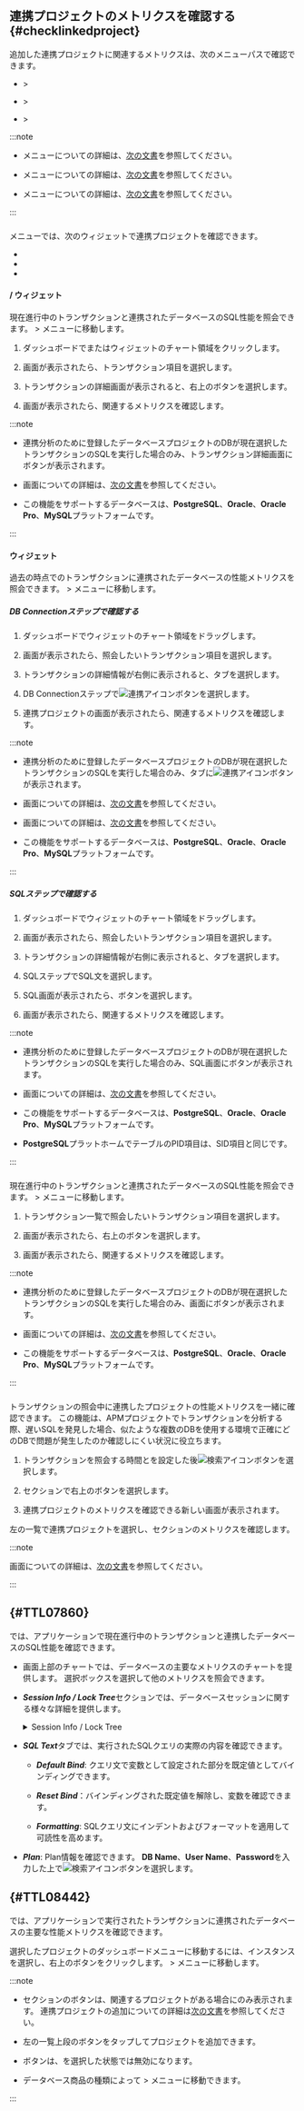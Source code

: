 ## 連携プロジェクトのメトリクスを確認する{#checklinkedproject}

追加した連携プロジェクトに関連するメトリクスは、次のメニューパスで確認できます。 

- <Cmdname sid="side_dashboard" className="uitext" /> &gt; <Cmdname sid="side_appDashboard" className="uitext" />

- <Cmdname sid="side_dashboard" className="uitext" /> &gt; <Cmdname sid="side_multi_active_tx" className="uitext" />

- <Cmdname sid="side_analysis" className="uitext" /> &gt; <Cmdname sid="side_hitmap" className="uitext" />

:::note

- <Cmdname sid="side_appDashboard" className="uitext" />メニューについての詳細は、[次の文書](dashboard-intro)を参照してください。

- <Cmdname sid="side_multi_active_tx" className="uitext" />メニューについての詳細は、[次の文書](dashboard-active-transaction)を参照してください。

- <Cmdname sid="side_hitmap" className="uitext" />メニューについての詳細は、[次の文書](analysis-hitmap)を参照してください。

:::

### <Cmdname sid="side_appDashboard" />

<Cmdname sid="side_appDashboard" className="uitext" />メニューでは、次のウィジェットで連携プロジェクトを確認できます。

- <Cmdname sid="AA001" className="uitext" />

- <Cmdname sid="AA002" className="uitext" />

- <Cmdname sid="AA005" className="uitext" />

#### <Cmdname sid="AA001" /> / <Cmdname sid="AA002" />ウィジェット

現在進行中のトランザクションと連携されたデータベースのSQL性能を照会できます。 <Cmdname sid="side_dashboard" className="uitext" /> &gt; <Cmdname sid="side_appDashboard" className="uitext" />メニューに移動します。

<ImgLang img="linked-projects-check-widget-01.png" desc="Correlated project" />

<ImgLang img="linked-projects-check-widget-02.png" desc="Correlated project" />

1. ダッシュボードで<Cmdname sid="AA001" className="uitext" />または<Cmdname sid="AA002" className="uitext" />ウィジェットのチャート領域をクリックします。

2. <Cmdname sid="acttx" className="uitext" />画面が表示されたら、トランザクション項目を選択します。

3. トランザクションの詳細画面が表示されると、右上の<Cmdname sid="BTN08518" className="uitext" />ボタンを選択します。

4. <Cmdname sid="TTL07860" className="uitext" />画面が表示されたら、関連するメトリクスを確認します。

:::note

- 連携分析のために登録したデータベースプロジェクトのDBが現在選択したトランザクションのSQLを実行した場合のみ、トランザクション詳細画面に<Cmdname sid="BTN08518" className="uitext" />ボタンが表示されます。

- <Cmdname sid="TTL07860" className="uitext" />画面についての詳細は、[次の文書](#TTL07860)を参照してください。

- この機能をサポートするデータベースは、**PostgreSQL**、**Oracle**、**Oracle Pro**、**MySQL**プラットフォームです。

:::

#### <Cmdname sid="AA005" />ウィジェット

過去の時点でのトランザクションに連携されたデータベースの性能メトリクスを照会できます。 <Cmdname sid="side_dashboard" className="uitext" /> &gt; <Cmdname sid="side_appDashboard" className="uitext" />メニューに移動します。

##### DB Connectionステップで確認する

<ImgLang img="linked-projects-check-widget-03.png" desc="Correlated project" />

<ImgLang img="linked-projects-check-widget-04.png" desc="Correlated project" />

1. ダッシュボードで<Cmdname sid="AA005" className="uitext" />ウィジェットのチャート領域をドラッグします。

2. <Cmdname sid="TTL06209" className="uitext" />画面が表示されたら、照会したいトランザクション項目を選択します。

3. トランザクションの詳細情報が右側に表示されると、<Cmdname sid="TTL06126" className="uitext" />タブを選択します。

4. DB Connectionステップで![連携アイコン](/img/ic-correlations.svg)ボタンを選択します。

5. 連携プロジェクトの<Cmdname sid="TTL08442" className="uitext" />画面が表示されたら、関連するメトリクスを確認します。

:::note

- 連携分析のために登録したデータベースプロジェクトのDBが現在選択したトランザクションのSQLを実行した場合のみ、<Cmdname sid="TTL06126" className="uitext" />タブに![連携アイコン](/img/ic-correlations.svg)ボタンが表示されます。

- <Cmdname sid="TTL08442" className="uitext" />画面についての詳細は、[次の文書](#TTL08442)を参照してください。

- <Cmdname sid="TTL06209" className="uitext" />画面についての詳細は、[次の文書](dashboard-hitmap-trace)を参照してください。

- この機能をサポートするデータベースは、**PostgreSQL**、**Oracle**、**Oracle Pro**、**MySQL**プラットフォームです。

:::

##### SQLステップで確認する

<ImgLang img="linked-projects-check-widget-03.png" desc="Correlated project" />

<ImgLang img="linked-projects-check-widget-06.png" desc="Correlated project" />

1. ダッシュボードで<Cmdname sid="AA005" className="uitext" />ウィジェットのチャート領域をドラッグします。

2. <Cmdname sid="TTL06209" className="uitext" />画面が表示されたら、照会したいトランザクション項目を選択します。

3. トランザクションの詳細情報が右側に表示されると、<Cmdname sid="TTL06126" className="uitext" />タブを選択します。

4. SQLステップでSQL文を選択します。

5. <UI>SQL</UI>画面が表示されたら、<Cmdname sid="BTN08518" className="uitext" />ボタンを選択します。

6. <Cmdname sid="TTL07860" className="uitext" />画面が表示されたら、関連するメトリクスを確認します。

:::note

- 連携分析のために登録したデータベースプロジェクトのDBが現在選択したトランザクションのSQLを実行した場合のみ、<UI>SQL</UI>画面に<Cmdname sid="BTN08518" className="uitext" />ボタンが表示されます。

- <Cmdname sid="TTL07860" className="uitext" />画面についての詳細は、[次の文書](#TTL07860)を参照してください。

- この機能をサポートするデータベースは、**PostgreSQL**、**Oracle**、**Oracle Pro**、**MySQL**プラットフォームです。

- **PostgreSQL**プラットホームで<Cmdname sid="active_sessions" className="uitext" />テーブルの<UI>PID</UI>項目は、<UI>SID</UI>項目と同じです。

  <ImgLang img="apm-linked-projects-postgresql-pid-sid.png" desc="SID" />

:::

### <Cmdname sid="side_multi_active_tx" />

現在進行中のトランザクションと連携されたデータベースのSQL性能を照会できます。 <Cmdname sid="side_dashboard" className="uitext" /> &gt; <Cmdname sid="side_multi_active_tx" className="uitext" />メニューに移動します。

<ImgLang img="linked-projects-check-widget-05.png" desc="Correlated project" />

1. トランザクション一覧で照会したいトランザクション項目を選択します。

2. <Cmdname sid="acttx" className="uitext" />画面が表示されたら、右上の<Cmdname sid="BTN08518" className="uitext" />ボタンを選択します。

3. <Cmdname sid="TTL07860" className="uitext" />画面が表示されたら、関連するメトリクスを確認します。

:::note

- 連携分析のために登録したデータベースプロジェクトのDBが現在選択したトランザクションのSQLを実行した場合のみ、<Cmdname sid="acttx" className="uitext" />画面に<Cmdname sid="BTN08518" className="uitext" />ボタンが表示されます。

- <Cmdname sid="TTL07860" className="uitext" />画面についての詳細は、[次の文書](#TTL07860)を参照してください。

- この機能をサポートするデータベースは、**PostgreSQL**、**Oracle**、**Oracle Pro**、**MySQL**プラットフォームです。

:::

### <Cmdname sid="side_hitmap" />

トランザクションの照会中に連携したプロジェクトの性能メトリクスを一緒に確認できます。 この機能は、APMプロジェクトでトランザクションを分析する際、遅いSQLを発見した場合、似たような複数のDBを使用する環境で正確にどのDBで問題が発生したのか確認しにくい状況に役立ちます。

<ImgLang img="linked-project-db-hitmap.png" desc="Hitmap" />

1. トランザクションを照会する時間と<Cmdname sid="application" className="uitext" />を設定した後![検索アイコン](/img/ico-btn-search.png)ボタンを選択します。

2. <Cmdname sid="hitmap_transaction" className="uitext" />セクションで右上の<Cmdname sid="BTN08519" className="uitext" />ボタンを選択します。

3. 連携プロジェクトのメトリクスを確認できる新しい画面が表示されます。

   <ImgLang img="linked-project-db-instance-dahboard.png" desc="Correlated project" />

左の一覧で連携プロジェクトを選択し、<Cmdname sid="TTL08442" className="uitext" />セクションのメトリクスを確認します。 

:::note

<Cmdname sid="TTL08442" className="uitext" />画面についての詳細は、[次の文書](#TTL08442)を参照してください。

:::

## <Cmdname sid="TTL07860" /> {#TTL07860}

<Cmdname sid="TTL07860" className="uitext" />では、アプリケーションで現在進行中のトランザクションと連携したデータベースのSQL性能を確認できます。

<ImgLang img="linked-projects-database-info.png" desc="連携データベース情報" />

- 画面上部のチャートでは、データベースの主要なメトリクスのチャートを提供します。 選択ボックスを選択して他のメトリクスを照会できます。

- ***Session Info / Lock Tree***セクションでは、データベースセッションに関する様々な詳細を提供します。

  <details>

  <summary>Session Info / Lock Tree</summary>

  - ***query_hash***: 実行中のSQLクエリの固有ハッシュ値です。

  - ***user***: データベースに接続されているユーザー名です。

  - ***db***: 割り当てられたデータベース名です。

  - ***runtime***: 当該セッションが実行された時間(ミリ秒単位)です。

  - ***query_param***: クエリで使用されたパラメータです。

  - ***thread_id***: このセッションに接続されたスレッドの固有識別子です。

  - ***name***: 当該セッションに関連付けられた名前です。

  - ***rows***: 実行されたクエリで処理された行(row)の数です。

  - ***state***: 当該セッションのステータスです。

  - ***id***: 現在のセッションの固有識別子です。

  - ***host***: データベースが実行中のサーバーのIPアドレスです。

  - ***command***: 現在実行中のコマンドまたはタスクを示します。

  - ***os_id***: オペレーティングシステムで使用されるそのセッションのIDです。

  - ***type***: 当該セッションのタイプです。

  - ***connection_type***: データベース接続のタイプです。

  - ***time***: セッションが開始された時間です。

  - ***oid***: 当該セッションが属するインスタンス(エージェント)の固有IDです。

  </details>

- ***SQL Text***タブでは、実行されたSQLクエリの実際の内容を確認できます。

  - ***Default Bind***: クエリ文で変数として設定された部分を既定値としてバインディングできます。

  - ***Reset Bind***：バインディングされた既定値を解除し、変数を確認できます。

  - ***Formatting***: SQLクエリ文にインデントおよびフォーマットを適用して可読性を高めます。

- ***Plan***: Plan情報を確認できます。 **DB Name**、**User Name**、**Password**を入力した上で![検索アイコン](/img/ico-btn-search.png)ボタンを選択します。

## <Cmdname sid="TTL08442" /> {#TTL08442}

<Cmdname sid="TTL08442" className="uitext" />では、アプリケーションで実行されたトランザクションに連携されたデータベースの主要な性能メトリクスを確認できます。

<ImgLang img="linked-project-db-instance-dahboard-select-instance.png" desc="Correlated project" />

選択したプロジェクトのダッシュボードメニューに移動するには、インスタンスを選択し、右上の<Cmdname sid="BTN08444" className="uitext" />ボタンをクリックします。 <Cmdname sid="side_dashboard" className="uitext" /> &gt; <Cmdname sid="side_dbMonitoring" className="uitext" />メニューに移動します。

:::note

- <Cmdname sid="hitmap_transaction" className="uitext" />セクションの<Cmdname sid="BTN08519" className="uitext" />ボタンは、関連するプロジェクトがある場合にのみ表示されます。 連携プロジェクトの追加についての詳細は[次の文書](#addlinkproject)を参照してください。

- 左の<Cmdname sid="TTL07151" className="uitext" />一覧上段の<Cmdname sid="add" className="uitext" />ボタンをタップしてプロジェクトを追加できます。

- <Cmdname sid="BTN08444" className="uitext" />ボタンは、<Cmdname sid="all" className="uitext" />を選択した状態では無効になります。

  <ImgLang img="linked-project-db-instance-dahboard-not-allowed-btn.png" desc="インスタンスダッシュボード" />

- データベース商品の種類によって<Cmdname sid="side_analysis" className="uitext" /> &gt; <Cmdname sid="side_dbTrend" className="uitext" />メニューに移動できます。

:::
